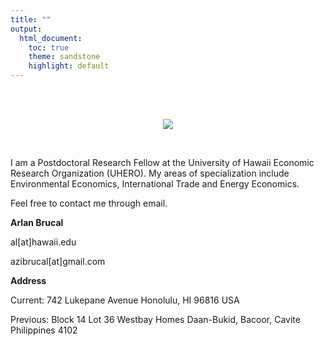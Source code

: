 ```yaml
---
title: ""
output:
  html_document:
    toc: true
    theme: sandstone
    highlight: default
---
```


<br>
<br>
<center>
<div style="width:300px; height=200px">
![](images/abrucal.jpg) 
</div>
</center>
<br>

I am a Postdoctoral Research Fellow at the University of Hawaii Economic Research Organization (UHERO). My areas of specialization include Environmental Economics, International Trade and Energy Economics.

Feel free to contact me through email.

**Arlan Brucal**

al[at]hawaii.edu

azibrucal[at]gmail.com

**Address**

Current: 742 Lukepane Avenue Honolulu, HI 96816 USA

Previous: Block 14 Lot 36 Westbay Homes Daan-Bukid, Bacoor, Cavite Philippines 4102

